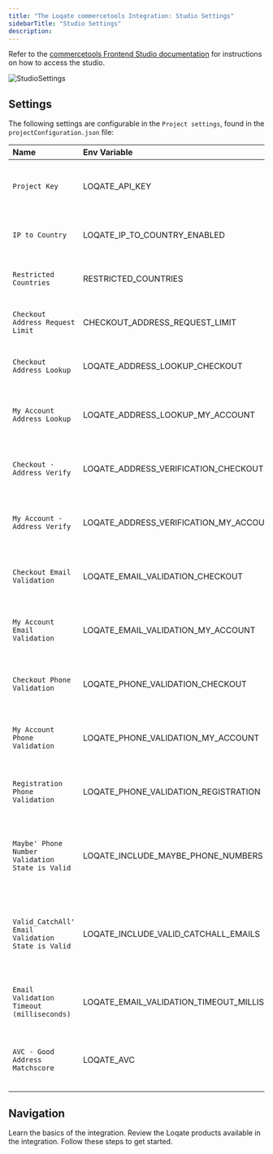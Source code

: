 ```yaml
---
title: "The Loqate commercetools Integration: Studio Settings"
sidebarTitle: "Studio Settings"
description: 
---
```


Refer to the [commercetools Frontend Studio documentation](https://docs.commercetools.com/frontend-studio/accessing-the-studio) for instructions on how to access the studio.

![StudioSettings](/images/commercetools-studio-settings.png)

## Settings

The following settings are configurable in the ```Project settings```, found in the ```projectConfiguration.json``` file:

| Name | Env Variable | Description | 
| :--- | :--- | :--- | 
| ```Project Key```	| LOQATE_API_KEY	| The API key used to authorize requests against Loqate | 
| ```IP to Country```	| LOQATE_IP_TO_COUNTRY_ENABLED	| Toggles IP to country functionality on or off | 
| ```Restricted Countries```	| RESTRICTED_COUNTRIES	| A list of restricted country ISO2 codes | 
| ```Checkout Address Request Limit```	| CHECKOUT_ADDRESS_REQUEST_LIMIT	| Debounce time for address capture requests | 
| ```Checkout Address Lookup```	| LOQATE_ADDRESS_LOOKUP_CHECKOUT	| Toggle for address lookup during checkout | 
| ```My Account Address Lookup```	| LOQATE_ADDRESS_LOOKUP_MY_ACCOUNT	| Toggle for address lookup on the My Account page | 
| ```Checkout - Address Verify```	| LOQATE_ADDRESS_VERIFICATION_CHECKOUT	| Toggle for address verification during checkout | 
| ```My Account - Address Verify```	| LOQATE_ADDRESS_VERIFICATION_MY_ACCOUNT	| Toggle for address verification on the My Account page | 
| ```Checkout Email Validation```	| LOQATE_EMAIL_VALIDATION_CHECKOUT	| Toggle for email validation during checkout | 
| ```My Account Email Validation```	| LOQATE_EMAIL_VALIDATION_MY_ACCOUNT	| Toggle for email validation on the My Account page | 
| ```Checkout Phone Validation```	| LOQATE_PHONE_VALIDATION_CHECKOUT	| Toggle for phone validation during checkout | 
| ```My Account Phone Validation```	| LOQATE_PHONE_VALIDATION_MY_ACCOUNT	| Toggle for phone validation on the My Account page | 
| ```Registration Phone Validation```	| LOQATE_PHONE_VALIDATION_REGISTRATION	| Toggle for phone validation during registration | 
| ```Maybe' Phone Number Validation State is Valid```	| LOQATE_INCLUDE_MAYBE_PHONE_NUMBERS	| Determines whether the ```Maybe``` phone number validation state is treated as valid | 
| ```Valid_CatchAll' Email Validation State is Valid```	| LOQATE_INCLUDE_VALID_CATCHALL_EMAILS	| Determines whether ```Valid_CatchAll``` email validation responses are considered valid | 
| ```Email Validation Timeout (milliseconds)```	| LOQATE_EMAIL_VALIDATION_TIMEOUT_MILLISECONDS	| Timeout duration for email validation requests | 
| ```AVC - Good Address Matchscore```	| LOQATE_AVC	| The minimum matchscore threshold for an address to be considered ```Good``` | 

## Navigation

<CardGroup cols={2}>
  <Card title="The Loqate commercetools Integration Guide" href="/integrations/commercetools" icon="square-1">
    Learn the basics of the integration.
  </Card>
  <Card title="The Loqate commercetools Integration: Feature Overview" href="/integrations/commercetools-feature-overview" icon="square-2">
    Review the Loqate products available in the integration.
  </Card>
  <Card title="The Loqate commercetools Integration: Setup Guide" href="/integrations/commercetools-setup-guide" icon="square-3">
    Follow these steps to get started.
  </Card>
</CardGroup>